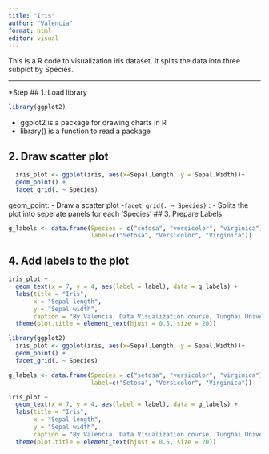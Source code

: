 ```yaml
---
title: "Iris"
author: "Valencia"
format: html
editor: visual
---
```


This is a R code to visualization iris dataset. It splits the data into three subplot by Species.

___

*Step 
## 1. Load library
```r
library(ggplot2)
```

- ggplot2 is a package for drawing charts in R
- library() is a function to read a package


## 2. Draw scatter plot
```r
  iris_plot <- ggplot(iris, aes(x=Sepal.Length, y = Sepal.Width))+
  geom_point() +
  facet_grid(. ~ Species)
```
geom_point:
   - Draw a scatter plot
-`facet_grid(. ~ Species)` :
   - Splits the plot into seperate panels for each 'Species'
## 3. Prepare Labels
```r
g_labels <- data.frame(Species = c("setosa", "versicolor", "virginica"), 
                       label=c("Setosa", "Versicolor", "Virginica"))
```
## 4. Add labels to the plot
```r
iris_plot +
  geom_text(x = 7, y = 4, aes(label = label), data = g_labels) +
  labs(title = "Iris",
       x = "Sepal length",
       y = "Sepal width",
       caption = "By Valencia, Data Visualization course, Tunghai University, 2024")+
  theme(plot.title = element_text(hjust = 0.5, size = 20))
```
```r

library(ggplot2)
  iris_plot <- ggplot(iris, aes(x=Sepal.Length, y = Sepal.Width))+
  geom_point() +
  facet_grid(. ~ Species)
```
```r
g_labels <- data.frame(Species = c("setosa", "versicolor", "virginica"), 
                       label=c("Setosa", "Versicolor", "Virginica"))
```
```r
iris_plot +
  geom_text(x = 7, y = 4, aes(label = label), data = g_labels) +
  labs(title = "Iris",
       x = "Sepal length",
       y = "Sepal width",
       caption = "By Valencia, Data Visualization course, Tunghai University, 2024")+
  theme(plot.title = element_text(hjust = 0.5, size = 20))
```
##
